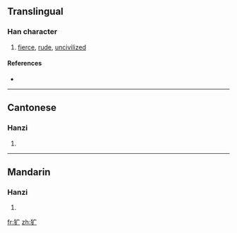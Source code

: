 {{also|獷}}
==Translingual==

===Han character===
{{Han char|rn=94|rad=犬|as=03|sn=6|four=|canj=大竹戈 (KHI)}}

# [[fierce]], [[rude]], [[uncivilized]]

====References====
* {{Han ref|kx=0706.171|hdz=21333.100|uh=72B7|ud=29367}}

----

==Cantonese==

===Hanzi===
{{yue-hanzi|jyut=|y=gwong2|tra=獷}}

# {{defn|Cantonese}}

----

==Mandarin==

===Hanzi===
{{cmn-hanzi|tra=獷|pin=[[guǎng]] ([[guang3]])|wg=kuang<sup>3</sup>}}

# {{defn|Mandarin}}

[[fr:犷]]
[[zh:犷]]